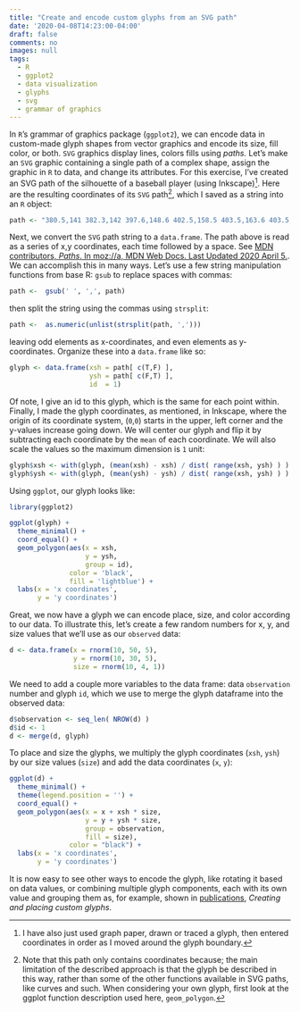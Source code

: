 ```yaml
---
title: "Create and encode custom glyphs from an SVG path"
date: '2020-04-08T14:23:00-04:00'
draft: false
comments: no
images: null
tags:
  - R
  - ggplot2
  - data visualization
  - glyphs
  - svg
  - grammar of graphics
---
```


In `R`'s grammar of graphics package (`ggplot2`), we can encode data in custom-made glyph shapes from vector graphics and encode its size, fill color, or both. `SVG` graphics display lines, colors fills using _paths._ Let's make an `SVG` graphic containing a single path of a complex shape, assign the graphic in `R` to data, and change its attributes. For this exercise, I've created an SVG path of the silhouette of a baseball player (using Inkscape)^[I have also just used graph paper, drawn or traced a glyph, then entered coordinates in order as I moved around the glyph boundary.]. Here are the resulting coordinates of its `SVG` path^[Note that this path only contains coordinates because; the main limitation of the described approach is that the glyph be described in this way, rather than some of the other functions available in SVG paths, like curves and such. When considering your own glyph, first look at the ggplot function description used here, `geom_polygon`.], which I saved as a string into an `R` object:

```r
path <- "380.5,141 382.3,142 397.6,148.6 402.5,158.5 403.5,163.6 403.5,168.7 407.3,171.6 408.4,182.9 404.5,188.3 404.5,194.7 404.5,200.5 409,200 413.3,201.8 415.9,213.6 423.5,220.9 426.9,224.8 433.8,240.9 435.4,249.2 435.5,259.7 436.7,273.7 437.7,280.8 438.5,288.4 438.5,295.9 438.6,314.4 437.3,333.5 434.7,345.3 434.4,349.1 440.4,364.6 438,367 430.8,367 429.6,373.5 430.4,384.6 420.2,409.9 403.2,424.1 398.6,428.9 396,432.9 390.5,438.6 385.6,446.6 381.6,458.9 374.2,476.8 369.6,486.4 366.6,496.7 366.5,505.4 370.4,511.6 373.5,523.7 376.5,535 377.5,539.6 378.5,543.7 378.5,545.1 379.5,579.7 379.6,598.7 382.6,615.9 385.2,619.2 387.3,635.2 384.3,650.6 378.1,652 371.1,652 364.9,651.2 358.9,650.1 356.5,650 343.5,650.1 332.5,652.5 332.5,653 329.5,653 329.5,651.2 323.7,650.2 317.7,650.8 315.1,646.8 306.9,647.6 304.6,643.2 304.6,636.5 308.4,633.1 313.9,632 320,631 321,631 341.4,623.6 351.6,614.3 354.5,609.3 354.3,597.1 352.6,584.9 349.2,573.3 343,556.9 340.6,548.9 337.5,536.6 335.7,530.9 330.1,519.2 323.8,506.8 323.5,504.4 323.5,489.9 324.5,483.3 325.3,477.2 324.7,469.6 324.5,467.2 327.7,449.5 330.3,440.6 332.7,432 335.5,421.2 338.4,410.4 340.6,398.8 341.6,384.8 314.5,356.4 299.5,337.6 295,332 293.5,340.4 291.4,348.5 280.1,367.8 268.2,386 265.4,393.3 258.5,411.8 258.5,417.4 256.3,426.5 244.4,447.6 241.8,450.4 237.5,447.5 229.4,444 223.4,438.8 219.1,434.1 207.6,425.6 204.5,424.6 193.5,421.5 183.2,413.9 175.7,407.5 174.5,401.5 175.5,395.5 178.8,392.2 191.2,394.2 195.9,396 201.2,397.9 206.2,399 222.8,399.9 240.7,387.6 249.5,364.3 252.6,348.1 257.8,330.2 260.5,319.3 261.5,313.7 262.3,308.1 261.5,302.1 269.3,292 269.3,288.7 271.2,286.7 277.9,281.3 285.4,280 309.2,285.3 322.1,290.5 317.3,282.2 311.9,275.1 310,274.9 306.4,268.8 306.2,261.5 305.4,250.6 302.7,243.2 300.1,239.1 296.1,239.1 289.5,232.5 284.4,226.4 281.5,229.4 281,228.7 268,231.1 269.7,229.2 262.5,228.8 273.5,226.9 283.3,221.4 285.3,210.1 286.6,202.1 290.5,189.7 293.5,186 299.9,178.1 304.5,176 321.2,170 334.4,174 339.6,175.8 343.4,180.6 346.5,189.9 346.5,191.3 346.7,202.4 347.3,210.5 342,224.8 340.5,229.7 339.6,243.4 343.2,239.7 351.6,236 368.7,226.7 367.2,221.3 364.6,210.9 361.3,199.2 360,195.9 353.9,188.8 352.2,178.4 354.5,174.2 353.5,163.6 357.8,150.4 368.8,142.1 372.5,141 380.5,141"
```

Next, we convert the `SVG` path string to a `data.frame`. The path above is read as a series of x,y coordinates, each time followed by a space. See [MDN contributors, _Paths_. In moz://a, MDN Web Docs. Last Updated 2020 April 5.](https://developer.mozilla.org/en-US/docs/Web/SVG/Tutorial/Paths). We can accomplish this in many ways. Let's use a few string manipulation functions from base R: `gsub` to replace spaces with commas:

```r
path <-  gsub(' ', ',', path)
```

then split the string using the commas using `strsplit`:

```r
path <-  as.numeric(unlist(strsplit(path, ',')))
```

leaving odd elements as x-coordinates, and even elements as y-coordinates. Organize these into a `data.frame` like so:

```r
glyph <- data.frame(xsh = path[ c(T,F) ],
                    ysh = path[ c(F,T) ],
                    id  = 1)
```

Of note, I give an id to this glyph, which is the same for each point within. Finally, I made the glyph coordinates, as mentioned, in Inkscape, where the origin of its coordinate system, (`0`,`0`) starts in the upper, left corner and the y-values increase going down. We will center our glyph and flip it by subtracting each coordinate by the `mean` of each coordinate. We will also scale the values so the maximum dimension is `1` unit:

```r
glyph$xsh <- with(glyph, (mean(xsh) - xsh) / dist( range(xsh, ysh) ) )
glyph$ysh <- with(glyph, (mean(ysh) - ysh) / dist( range(xsh, ysh) ) )
```

Using `ggplot`, our glyph looks like:

```r
library(ggplot2)

ggplot(glyph) + 
  theme_minimal() +
  coord_equal() +
  geom_polygon(aes(x = xsh, 
                   y = ysh, 
                   group = id),
               color = 'black', 
               fill = 'lightblue') +
  labs(x = 'x coordinates', 
       y = 'y coordinates')
```

Great, we now have a glyph we can encode place, size, and color according to our data. To illustrate this, let's create a few random numbers for x, y, and size values that we'll use as our `observed` data:

```r
d <- data.frame(x = rnorm(10, 50, 5),
                y = rnorm(10, 30, 5),
                size = rnorm(10, 4, 1))
```

We need to add a couple more variables to the data frame: data `observation` number and glyph `id`, which we use to merge the glyph dataframe into the observed data:

```r
d$observation <- seq_len( NROW(d) )
d$id <- 1
d <- merge(d, glyph)
```

To place and size the glyphs, we multiply the glyph coordinates (`xsh`, `ysh`) by our size values (`size`) and add the data coordinates (`x`, `y`):

```r
ggplot(d) + 
  theme_minimal() +
  theme(legend.position = '') +
  coord_equal() +
  geom_polygon(aes(x = x + xsh * size, 
                   y = y + ysh * size, 
                   group = observation,
                   fill = size), 
               color = "black") +
  labs(x = 'x coordinates', 
       y = 'y coordinates')
```

It is now easy to see other ways to encode the glyph, like rotating it based on data values, or combining multiple glyph components, each with its own value and grouping them as, for example, shown in [publications](../../publications#visualizations), _Creating and placing custom glyphs_.



